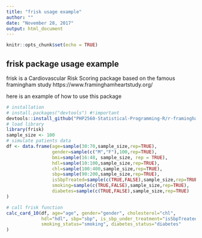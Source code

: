```yaml
---
title: "frisk usage example"
author: ""
date: "November 28, 2017"
output: html_document
---
```


```r
knitr::opts_chunk$set(echo = TRUE)
```

## frisk package usage example
frisk is a Cardiovascular Risk Scoring package based on the famous framingham study https://www.framinghamheartstudy.org/

here is an example of how to use this package

```r
# installation
# install.packages("devtools") #!important
devtools::install_github("PHP2560-Statistical-Programming-R/r-framingham") 
# load library
library(frisk)
sample_size <- 100
# simulate patients data
df <- data.frame(age=sample(30:70,sample_size,rep=TRUE),
                 gender=sample(c("M","F"),100,rep=TRUE),
                 bmi=sample(16:48, sample_size, rep = TRUE),
                 hdl=sample(10:100,sample_size,rep=TRUE),
                 chl=sample(100:400,sample_size,rep=TRUE),
                 sbp=sample(90:200,sample_size,rep=TRUE),
                 isSbpTreated=sample(c(TRUE,FALSE),sample_size,rep=TRUE),
                 smoking=sample(c(TRUE,FALSE),sample_size,rep=TRUE),
                 diabetes=sample(c(TRUE,FALSE),sample_size,rep=TRUE)
)

# call frisk function
calc_card_10(df, age="age", gender="gender", cholesterol="chl", 
             hdl="hdl", sbp="sbp", is_sbp_under_treatment="isSbpTreated",
             smoking_status="smoking", diabetes_status="diabetes"
)




```
